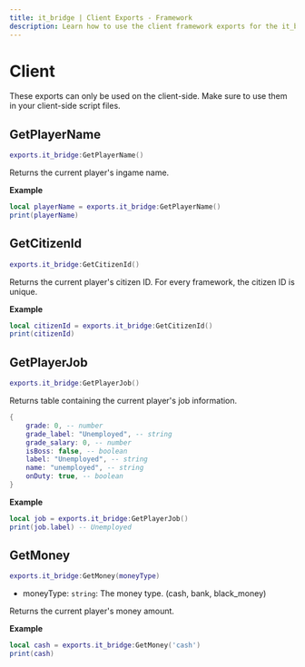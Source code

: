 ```yaml
---
title: it_bridge | Client Exports - Framework
description: Learn how to use the client framework exports for the it_bridge resource.
---
```



# Client
<Callout type="warning">
  These exports can only be used on the client-side. Make sure to use them in your client-side script files.
</Callout>

## GetPlayerName
```lua
exports.it_bridge:GetPlayerName()
```
Returns the current player's ingame name.

**Example**
```lua
local playerName = exports.it_bridge:GetPlayerName()
print(playerName)
```

## GetCitizenId
```lua
exports.it_bridge:GetCitizenId()
```

Returns the current player's citizen ID. For every framework, the citizen ID is unique.

**Example**
```lua
local citizenId = exports.it_bridge:GetCitizenId()
print(citizenId)
```

## GetPlayerJob
```lua
exports.it_bridge:GetPlayerJob()
```

Returns table containing the current player's job information.
```lua
{
    grade: 0, -- number
    grade_label: "Unemployed", -- string
    grade_salary: 0, -- number
    isBoss: false, -- boolean
    label: "Unemployed", -- string
    name: "unemployed", -- string
    onDuty: true, -- boolean
}
```

**Example**
```lua
local job = exports.it_bridge:GetPlayerJob()
print(job.label) -- Unemployed
```

## GetMoney
```lua
exports.it_bridge:GetMoney(moneyType)
```
- moneyType: `string`: The money type. (cash, bank, black_money)

Returns the current player's money amount.

**Example**
```lua
local cash = exports.it_bridge:GetMoney('cash')
print(cash)
```